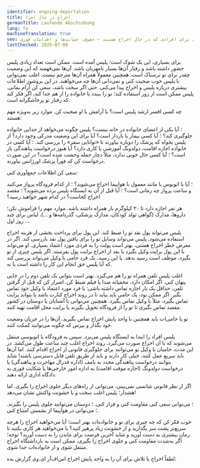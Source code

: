 ```yaml
---
identifier: ongoing-deportation
title: اخراج در حال اجرا
germanTitle: Laufende Abschiebung
lang: fa
machineTranslation: true
seo: اطلاعات و گزینه‌های عملی برای افرادی که در حال اخراج هستند – حقوق، حمایت‌ها و اقدامات فوری
lastChecked: 2025-07-08
---
```


برای بسیاری، این یک شوک است؛ پلیس آمده است. ممکن است تعداد زیادی پلیس حضور داشته باشد و رفتار آن‌ها بسیار نامهربان باشد. آن‌ها نمی‌فهمند که این وضعیت چقدر برای تو ترسناک است. همچنین معمولاً همراه آن‌ها مترجم نیست. اغلب نمی‌توانی با پلیس خوب صحبت کنی و نمی‌دانی آن‌ها چه می‌خواهند.
در این بروشور اطلاعات بیشتری درباره <InternalShortLink identifier="police">پلیس و اخراج</InternalShortLink> پیدا می‌کنی.
حتی اگر سخت باشد، سعی کن آرام بمانی. پلیس ممکن است از زور استفاده کند؛ تو را ببندد یا خانواده را از هم جدا کند، اگر فکر کند که رفتار تو پرخاشگرانه است.

چه کسی افسر ارشد پلیس است؟ با آرامش با او صحبت کن. موارد زیر به‌ویژه مهم هستند:

؛ آیا یکی از اعضای خانواده در خانه نیست؟ پلیس چگونه می‌خواهد از جدایی خانواده جلوگیری کند؟
؛ آیا کسی بیمار یا باردار است؟ آیا برای این وضعیت مدرکی وجود دارد؟ از پلیس بخواه که پزشک را دوباره بیاورند تا «توانایی سفر» را بررسی کند.
؛ آیا کسی در خانواده اجازه اقامت، دولدونگ آموزشی یا کاری دارد؟ آیا هنوز درخواست پناهندگی باز است؟
؛ آیا کسی حال خوبی ندارد، مثلاً دچار حمله وحشت شده است؟ در این صورت درخواست کن که فوراً پزشک اورژانس بیاورند.

سعی کن اطلاعات جمع‌آوری کنی:

؛ آیا با اتوبوس یا مانند معمول با هواپیما اخراج می‌شوید؟
؛ از کدام فرودگاه پرواز می‌کنید و ساعت پرواز چه زمانی است؟
؛ آیا قبل از آن به ایستگاه پلیس برده می‌شوید؟
؛ مقصد اخراج کجاست؟ در کدام شهر خواهید رسید؟

هر نفر اجازه دارد تا ۲۰ کیلوگرم بار همراه داشته باشد. موارد مهم را فراموش نکن؛ داروها، مدارک (گواهی تولد کودکان، مدارک پزشکی، گذرنامه‌ها و ...)، لباس برای چند روز اول ...

پلیس می‌تواند پول نقد تو را ضبط کند. این پول برای پرداخت بخشی از هزینه اخراج استفاده می‌شود. پلیس می‌تواند وسایل تو را برای یافتن پول نقد بازرسی کند.
اگر در معرض خطر اخراج هستی، بهتر است پولت را به فردی مورد اعتماد بسپاری. او می‌تواند با این پول برایت وکیل بگیرد یا بعد از اخراج برایت پول بفرستد.
اگر پلیس چیزی از تو بگیرد، موظف است رسید بدهد. با این رسید، یک فرد حامی یا وکیل می‌تواند بررسی کند که آیا پلیس حق انجام این کار را داشته است یا نه.

اغلب پلیس تلفن همراه تو را هم می‌گیرد. بهتر است بتوانی یک تلفن دوم را در جایی پنهان کنی. اگر امکان دارد، مخفیانه صدا یا فیلم ضبط کن.
اصرار کن که قبل از گرفتن تلفن، حداقل یک بار اجازه تماس داشته باشی:
با فرد مورد اعتماد یا وکیل خود تماس بگیر.
اگر ممکن بود، یک حامی باید بیاید تا در روند اخراج کنارت باشد یا بتواند برایت تماس بگیرد، مثلاً با وکیل تماس بگیرد.
همچنین می‌توانی با آشنایان یا دوستان در کشور مقصد تماس بگیری تا تو را از فرودگاه تحویل بگیرند یا برایت محل اقامت تهیه کنند.

تو یا حامی‌ات باید همچنین با <InternalShortLink identifier="contacts">واحد پایش اخراج</InternalShortLink> تماس بگیرید.
آن‌ها را در جریان وضعیت خود بگذار و بپرس که چگونه می‌توانند کمکت کنند.

پلیس افراد را ابتدا به ایستگاه پلیس می‌برد. سپس به فرودگاه یا اتوبوسی منتقل می‌شوند که با آن اخراج صورت می‌گیرد. روند اخراج اغلب چند ساعت طول می‌کشد.
در این مدت، حامیان یا وکیل تو می‌توانند برای جلوگیری قانونی از اخراج اقدام کنند.
اما آن‌ها باید سریع عمل کنند، خیلی کار دارند و باید از طریق تلفن قابل دسترسی باشند!
شاید بتوانند درخواست پناهندگی مجدد به بامف (اداره فدرال مهاجرت و پناهندگی) یا درخواست دولدونگ (اجازه موقت اقامت) به اداره امور خارجی‌ها یا شکایت فوری به دادگاه اداری ارائه دهند.

اگر از نظر قانونی شانسی نمی‌بینی، می‌توانی از راه‌های دیگر جلوی اخراج را بگیری. اما هشدار؛ پلیس اغلب سخت و با خشونت واکنش نشان می‌دهد!

؛ می‌توانی سعی کنی مقاومت کنی و فرار کنی.
؛ دوستان می‌توانند جلوی پلیس را بگیرند.
؛ می‌توانی در هواپیما از نشستن امتناع کنی.

<ExternalShortLink identifier="airplane"></ExternalShortLink>

<ExternalShortLink identifier="noboarderassembly_resistance"></ExternalShortLink>

خوب فکر کن که چه چیزی برای تو و خانواده‌ات بهتر است؛ آیا می‌خواهید اخراج را هرچه سریع‌تر پشت سر بگذارید و از خشونت زیاد پرهیز کنید؟ یا می‌خواهید هر کاری بکنید تا زمان بیشتری به دست آورید و شاید آخرین فرصت برای ماندن را به دست آورید؟
توجه؛ اگر به‌شدت مقاومت کنی و جلوی اخراج را بگیری، ممکن است به <InternalShortLink identifier="detention">بازداشتگاه اخراج</InternalShortLink> منتقل شوی و از خانواده‌ات جدا شوی.

لطفاً اخراج یا تلاش برای آن را به واحد پایش اخراج اس‌اف‌آر ای.وی گزارش بده:

<Address identifier="sfr_abschiebemonitoring"/>  
